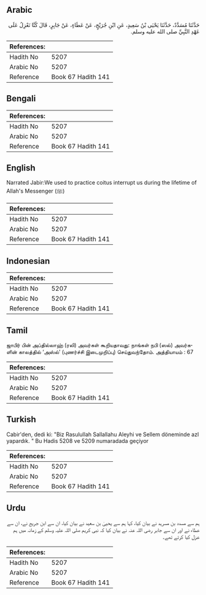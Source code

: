 ## Arabic


<div dir="rtl" lang="ar" style={{fontSize:'larger',backgroundColor:'#f8f9fa',padding:20}}>
حَدَّثَنَا مُسَدَّدٌ، حَدَّثَنَا يَحْيَى بْنُ سَعِيدٍ، عَنِ ابْنِ جُرَيْجٍ، عَنْ عَطَاءٍ، عَنْ جَابِرٍ، قَالَ كُنَّا نَعْزِلُ عَلَى عَهْدِ النَّبِيِّ صلى الله عليه وسلم‏.‏
</div>
<div style={{backgroundColor:'#f8f9fa',padding:20, marginBottom: 10}}><table> <thead> <tr> <th>References:</th> <th></th> </tr> </thead> <tbody><tr><td>Hadith No</td><td>5207</td></tr><tr><td>Arabic No</td><td>5207</td></tr><tr><td>Reference</td><td>Book 67 Hadith 141</td></tr></tbody></table></div>

## Bengali


<div dir="ltr" lang="bn" style={{fontSize:'larger',backgroundColor:'#f8f9fa',padding:20}}>

</div>
<div style={{backgroundColor:'#f8f9fa',padding:20, marginBottom: 10}}><table> <thead> <tr> <th>References:</th> <th></th> </tr> </thead> <tbody><tr><td>Hadith No</td><td>5207</td></tr><tr><td>Arabic No</td><td>5207</td></tr><tr><td>Reference</td><td>Book 67 Hadith 141</td></tr></tbody></table></div>

## English


<div dir="ltr" lang="en" style={{fontSize:'larger',backgroundColor:'#f8f9fa',padding:20}}>
Narrated Jabir:We used to practice coitus interrupt us during the lifetime of Allah's Messenger (ﷺ)
</div>
<div style={{backgroundColor:'#f8f9fa',padding:20, marginBottom: 10}}><table> <thead> <tr> <th>References:</th> <th></th> </tr> </thead> <tbody><tr><td>Hadith No</td><td>5207</td></tr><tr><td>Arabic No</td><td>5207</td></tr><tr><td>Reference</td><td>Book 67 Hadith 141</td></tr></tbody></table></div>

## Indonesian


<div dir="ltr" lang="id" style={{fontSize:'larger',backgroundColor:'#f8f9fa',padding:20}}>

</div>
<div style={{backgroundColor:'#f8f9fa',padding:20, marginBottom: 10}}><table> <thead> <tr> <th>References:</th> <th></th> </tr> </thead> <tbody><tr><td>Hadith No</td><td>5207</td></tr><tr><td>Arabic No</td><td>5207</td></tr><tr><td>Reference</td><td>Book 67 Hadith 141</td></tr></tbody></table></div>

## Tamil


<div dir="ltr" lang="ta" style={{fontSize:'larger',backgroundColor:'#f8f9fa',padding:20}}>
ஜாபிர் பின் அப்தில்லாஹ் (ரலி) அவர்கள் கூறியதாவது: நாங்கள் நபி (ஸல்) அவர்களின் காலத்தில் ‘அஸ்ல்’ (புணர்ச்சி இடைமுறிப்பு) செய்துவந்தோம். அத்தியாயம் : 67
</div>
<div style={{backgroundColor:'#f8f9fa',padding:20, marginBottom: 10}}><table> <thead> <tr> <th>References:</th> <th></th> </tr> </thead> <tbody><tr><td>Hadith No</td><td>5207</td></tr><tr><td>Arabic No</td><td>5207</td></tr><tr><td>Reference</td><td>Book 67 Hadith 141</td></tr></tbody></table></div>

## Turkish


<div dir="ltr" lang="tr" style={{fontSize:'larger',backgroundColor:'#f8f9fa',padding:20}}>
Cabir'den, dedi ki: "Biz Rasulullah Sallallahu Aleyhi ve Sellem döneminde azl yapardık. " Bu Hadis 5208 ve 5209 numaradada geçiyor
</div>
<div style={{backgroundColor:'#f8f9fa',padding:20, marginBottom: 10}}><table> <thead> <tr> <th>References:</th> <th></th> </tr> </thead> <tbody><tr><td>Hadith No</td><td>5207</td></tr><tr><td>Arabic No</td><td>5207</td></tr><tr><td>Reference</td><td>Book 67 Hadith 141</td></tr></tbody></table></div>

## Urdu


<div dir="rtl" lang="ur" style={{fontSize:'larger',backgroundColor:'#f8f9fa',padding:20}}>
ہم سے مسدد بن مسرہد نے بیان کیا، کہا ہم سے یحییٰ بن سعید نے بیان کیا، ان سے ابن جریج نے، ان سے عطاء نے اور ان سے جابر رضی اللہ عنہ نے بیان کیا کہ نبی کریم صلی اللہ علیہ وسلم کے زمانہ میں ہم عزل کیا کرتے تھے۔
</div>
<div style={{backgroundColor:'#f8f9fa',padding:20, marginBottom: 10}}><table> <thead> <tr> <th>References:</th> <th></th> </tr> </thead> <tbody><tr><td>Hadith No</td><td>5207</td></tr><tr><td>Arabic No</td><td>5207</td></tr><tr><td>Reference</td><td>Book 67 Hadith 141</td></tr></tbody></table></div>
